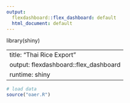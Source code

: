 ```yaml
---
output:
  flexdashboard::flex_dashboard: default
  html_document: default
---
```

library(shiny)

---
title: "Thai Rice Export"
output: flexdashboard::flex_dashboard
runtime: shiny
---

```r
# load data 
source("oaer.R")
```


